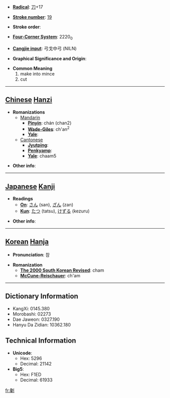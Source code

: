 * '''[[Wiktionary:Chinese radical index| Radical]]''': [[Wiktionary:Chinese radical index 刀|刀]]+17

* '''[[Wiktionary:Chinese total strokes index|Stroke number]]''': [[Wiktionary:Chinese total strokes index 19|19]]

* '''Stroke order''': 

* '''[[Wiktionary:Chinese four corner index|Four-Corner System]]''': 2220<sub>0</sub>

* '''[[Wiktionary:Chinese Cangjie index|Cangjie input]]''': 弓戈中弓 (NILN)

* '''Graphical Significance and Origin''': 

* '''Common Meaning'''
*#make into mince
*# cut


----

== [[Chinese]] [[Hanzi]] ==

* '''Romanizations'''
** [[Mandarin]]
*** '''[[Pinyin]]''': chán (chan2)
*** '''[[Wade-Giles]]''': ch'an<sup>2</sup>
*** '''[[Yale]]''': 
**[[Cantonese]]
***'''[[Jyutping]]''':
***'''[[Penkyamp]]''': 
***'''[[Yale]]''': chaam5

* '''Other info''': 

----

== [[Japanese]] [[Kanji]] ==

* '''Readings'''
** '''[[On]]''': [[さん]] (san), [[ざん]] (zan)
** '''[[Kun]]''': [[たつ]] (tatsu), [[けずる]] (kezuru)

* '''Other info''':  

----

== [[Korean]] [[Hanja]] ==

* '''Pronunciation''': 참

* '''Romanization'''
** '''[[The 2000 South Korean Revised Romanization|The 2000 South Korean Revised]]''': cham
** '''[[McCune-Reischauer]]''': ch'am

----

== Dictionary Information ==

* KangXi: 0145.380
* Morobashi: 02273
* Dae Jaweon: 0327.190
* Hanyu Da Zidian: 10362.180

== Technical Information ==

* '''Unicode''':
** Hex: 5296
** Decimal: 21142
* '''Big5''':
** Hex: F1ED
** Decimal: 61933

[[fr:劖]]
